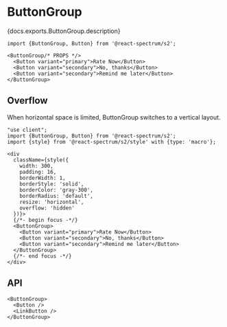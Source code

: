 

# ButtonGroup

<PageDescription>{docs.exports.ButtonGroup.description}</PageDescription>

```tsx render docs={docs.exports.ButtonGroup} links={docs.links} props={['orientation', 'align', 'size', 'isDisabled']} type="s2"
import {ButtonGroup, Button} from '@react-spectrum/s2';

<ButtonGroup/* PROPS */>
  <Button variant="primary">Rate Now</Button>
  <Button variant="secondary">No, thanks</Button>
  <Button variant="secondary">Remind me later</Button>
</ButtonGroup>
```

## Overflow

When horizontal space is limited, ButtonGroup switches to a vertical layout.

```tsx render
"use client";
import {ButtonGroup, Button} from '@react-spectrum/s2';
import {style} from '@react-spectrum/s2/style' with {type: 'macro'};

<div
  className={style({
    width: 300,
    padding: 16,
    borderWidth: 1,
    borderStyle: 'solid', 
    borderColor: 'gray-300',
    borderRadius: 'default',
    resize: 'horizontal',
    overflow: 'hidden'
  })}>
  {/*- begin focus -*/}
  <ButtonGroup>
    <Button variant="primary">Rate Now</Button>
    <Button variant="secondary">No, thanks</Button>
    <Button variant="secondary">Remind me later</Button>
  </ButtonGroup>
  {/*- end focus -*/}
</div>
```

## API

```tsx links={{ButtonGroup: '#buttongroup', Button: 'Button.html', LinkButton: 'LinkButton.html'}}
<ButtonGroup>
  <Button />
  <LinkButton />
</ButtonGroup>
```

<PropTable component={docs.exports.ButtonGroup} links={docs.links} />
